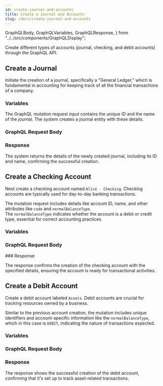 ```yaml
---
id: create-journal-and-accounts
title: Create a Journal and Accounts
slug: /docs/create-journal-and-accounts
---
```


  GraphQLBody,
  GraphQLVariables,
  GraphQLResponse,
} from "../../src/components/GraphQLDisplay";

Create different types of accounts (journal, checking, and debit accounts) through the GraphQL API.

## Create a Journal

Initiate the creation of a journal, specifically a "General Ledger," which is fundamental in accounting for keeping track of all the financial transactions of a company.

### Variables

<GraphQLVariables variablesPath="/gql/variables/journalCreate.json" />

The GraphQL mutation request input contains the unique ID and the name of the journal. The system creates a journal entity with these details.

### GraphQL Request Body

<GraphQLBody queryPath="/gql/journal-create.gql" />

### Response

The system returns the details of the newly created journal, including
its ID and name, confirming the successful creation.

<GraphQLResponse responsePath="/gql/responses/journalCreateResponse.json" />

## Create a Checking Account

Next create a checking account named `Alice - Checking`. Checking accounts are typically used for day-to-day banking transactions.

The mutation request includes details like account ID, name, and other attributes like `code` and `normalBalanceType`. <br />
The `normalBalanceType` indicates whether the account is a debit or credit type, essential for correct accounting practices.

### Variables

<GraphQLVariables variablesPath="/gql/variables/accountCreateChecking.json" />

### GraphQL Request Body

<GraphQLBody queryPath="/gql/account-create.gql" />
### Response

The response confirms the creation of the checking account with the specified details, ensuring the account is ready for transactional activities.

<GraphQLResponse responsePath="/gql/responses/accountCreateCheckingResponse.json" />

## Create a Debit Account

Create a debit account labeled `Assets`. Debit accounts are crucial for tracking resources owned by a business.

Similar to the previous account creation, the mutation includes unique identifiers and account-specific information like the `normalBalanceType`, which in this case is `DEBIT`, indicating the nature of transactions expected.

### Variables

<GraphQLVariables variablesPath="/gql/variables/accountCreateDebit.json" />

### GraphQL Request Body

<GraphQLBody queryPath="/gql/account-create.gql" />

### Response

The response shows the successful creation of the debit account, confirming that
it's set up to track asset-related transactions.

<GraphQLResponse responsePath="/gql/responses/accountCreateDebitResponse.json" />
